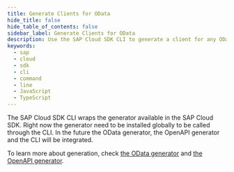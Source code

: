 ```yaml
---
title: Generate Clients for OData
hide_title: false
hide_table_of_contents: false
sidebar_label: Generate Clients for OData
description: Use the SAP Cloud SDK CLI to generate a client for any OData service.
keywords:
  - sap
  - cloud
  - sdk
  - cli
  - command
  - line
  - JavaScript
  - TypeScript
---
```


The SAP Cloud SDK CLI wraps the generator available in the SAP Cloud SDK.
Right now the generator need to be installed globally to be called through the CLI.
In the future the OData generator, the OpenAPI generator and the CLI will be integrated.

To learn more about generation, check [the OData generator](../odata/generate-odata-client.mdx) and [the OpenAPI generator](../openapi/generate-openapi-client.mdx).
